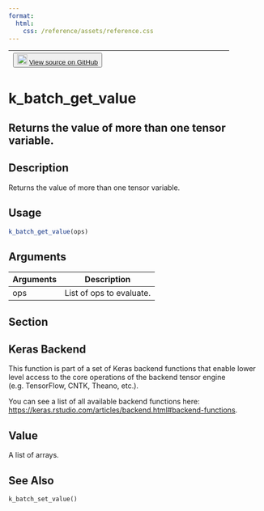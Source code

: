 ```yaml
---
format:
  html:
    css: /reference/assets/reference.css
---
```


| <button class="button"> ![](/reference/assets/GitHub-Mark-32px.png){width="20"} [View source on GitHub](https://github.com/rstudio/keras//blob/main/R/backend.R#L219) </button> |
|:------------------------------:|:--------------------------------------:|

# k_batch_get_value

## Returns the value of more than one tensor variable.

## Description
Returns the value of more than one tensor variable. 


## Usage
```r
k_batch_get_value(ops) 
```

## Arguments
|Arguments|Description|
|---|---|
| ops | List of ops to evaluate. |


## Section

## Keras Backend

This function is part of a set of Keras backend functions that enable lower level access to the core operations of the backend tensor engine (e.g. TensorFlow, CNTK, Theano, etc.). 

You can see a list of all available backend functions here: [https://keras.rstudio.com/articles/backend.html#backend-functions](https://keras.rstudio.com/articles/backend.html#backend-functions). 

## Value
A list of arrays. 



## See Also
`k_batch_set_value()`

